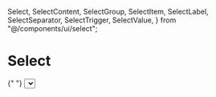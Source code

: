 
  Select,
  SelectContent,
  SelectGroup,
  SelectItem,
  SelectLabel,
  SelectSeparator,
  SelectTrigger,
  SelectValue,
} from "@/components/ui/select";

<Meta title="Select" component={Select} />

# Select

{" "}
<Select>
  <SelectTrigger className="w-[180px]">
    <SelectValue placeholder="Select a fruit" />
  </SelectTrigger>
  <SelectContent>
    <SelectGroup>
      <SelectLabel>Fruits</SelectLabel>
      <SelectItem value="apple">Apple</SelectItem>
      <SelectItem value="banana">Banana</SelectItem>
      <SelectItem value="blueberry">Blueberry</SelectItem>
      <SelectItem value="grapes">Grapes</SelectItem>
      <SelectItem value="pineapple">Pineapple</SelectItem>
    </SelectGroup>
    <SelectSeparator />
    <SelectGroup>
      <SelectLabel>Vegetables</SelectLabel>
      <SelectItem value="aubergine">Aubergine</SelectItem>
      <SelectItem value="broccoli">Broccoli</SelectItem>
      <SelectItem value="carrot" disabled>
        Carrot
      </SelectItem>
      <SelectItem value="courgette">Courgette</SelectItem>
      <SelectItem value="leek">Leek</SelectItem>
    </SelectGroup>
    <SelectSeparator />
    <SelectGroup>
      <SelectLabel>Meat</SelectLabel>
      <SelectItem value="beef">Beef</SelectItem>
      <SelectItem value="chicken">Chicken</SelectItem>
      <SelectItem value="lamb">Lamb</SelectItem>
      <SelectItem value="pork">Pork</SelectItem>
    </SelectGroup>
  </SelectContent>
</Select>
